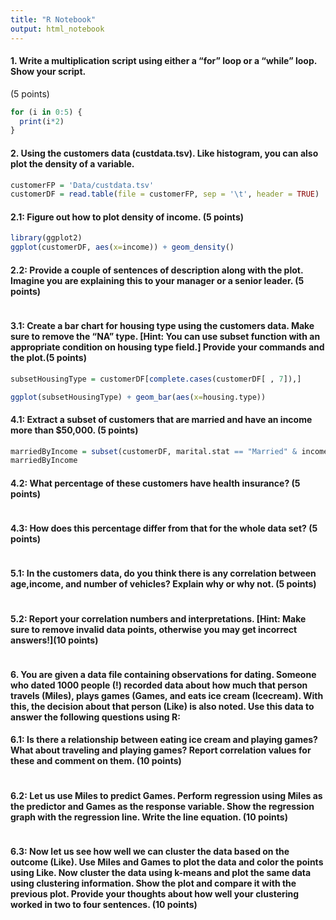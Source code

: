 ```yaml
---
title: "R Notebook"
output: html_notebook
---
```


#### 1. Write a multiplication script using either a “for” loop or a “while” loop. Show your script.
(5 points)

```r
for (i in 0:5) {
  print(i*2)
}
```

#### 2. Using the customers data (custdata.tsv). Like histogram, you can also plot the density of a variable.
```r
customerFP = 'Data/custdata.tsv'
customerDF = read.table(file = customerFP, sep = '\t', header = TRUE)
```

#### 2.1: Figure out how to plot density of income. ​(5 points)
```r
library(ggplot2)
ggplot(customerDF, aes(x=income)) + geom_density()
```

#### 2.2: Provide a couple of sentences of description along with the plot. Imagine you are explaining this to your manager or a senior leader. ​(5 points)

```r

```

#### 3.1: Create a bar chart for housing type using the customers data. Make sure to remove the “NA” type. [Hint: You can use subset function with an appropriate condition on housing type field.] Provide your commands and the plot.(5 points)

```r
subsetHousingType = customerDF[complete.cases(customerDF[ , 7]),]

ggplot(subsetHousingType) + geom_bar(aes(x=housing.type))

```

#### 4.1: Extract a subset of customers that are married and have an income more than $50,000. ​(5 points)
```r
marriedByIncome = subset(customerDF, marital.stat == "Married" & income > 50000)
marriedByIncome
```

#### 4.2: What percentage of these customers have health insurance? ​(5 points)
```r

```

#### 4.3: How does this percentage differ from that for the whole data set? ​(5 points)
```r

```

#### 5.1: In the customers data, do you think there is any correlation between age,income, and number of vehicles? Explain why or why not. ​(5 points)
```r

```

#### 5.2: Report your correlation numbers and interpretations. [Hint: Make sure to remove invalid data points, otherwise you may get incorrect answers!] ​(10 points)
```r

```

#### 6. You are given a data file containing observations for dating. Someone who dated 1000 people (!) recorded data about how much that person travels (Miles), plays games (Games, and eats ice cream (Icecream). With this, the decision about that person (Like) is also noted. Use this data to answer the following questions using R:

#### 6.1: Is there a relationship between eating ice cream and playing games? What about traveling and playing games? Report correlation values for these and comment on them. ​(10 points)
```r

```


#### 6.2: Let us use Miles to predict Games. Perform regression using Miles as the predictor and Games as the response variable. Show the regression graph with the regression line. Write the line equation. ​(10 points)
```r

```

#### 6.3: Now let us see how well we can cluster the data based on the outcome (Like). Use Miles and Games to plot the data and color the points using Like. Now cluster the data using k-means and plot the same data using clustering information. Show the plot and compare it with the previous plot. Provide your thoughts about how well your clustering worked in two to four sentences. ​(10 points)
```r

```

